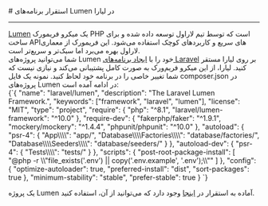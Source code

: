 
<Layout>
# استقرار برنامه‌های Lumen در لیارا
<hr className="mb-2" />
<a className="blue-link" href="https://lumen.laravel.com/">Lumen</a> یک میکرو فریمورک PHP است که توسط تیم لاراول توسعه داده شده و برای ساخت APIهای سریع و کاربردهای کوچک استفاده می‌شود. این فریمورک از معماری لاراول بهره می‌برد اما سبک‌تر و سریع‌تر است.


<div className='h-2' />
شما می‌توانید پروژه‌های Lumen خود را با <a href="../how-tos/create-app" className="blue-link">ایجاد برنامه‌های Laravel</a> بر روی لیارا مستقر کنید. لیارا، از این میکرو فریم‌ورک به صورت کامل پشتیبانی می‌کند و نیازی 
نیست که شما تغییر خاصی را در برنامه خود لحاظ کنید. نمونه یک فایل <Important>composer.json</Important> در پروژه‌های Lumen در ادامه آمده است:
<div className="h-2" />
<div dir='ltr'>
    <Highlight className="json">
        {`{
    "name": "laravel/lumen",
    "description": "The Laravel Lumen Framework.",
    "keywords": ["framework", "laravel", "lumen"],
    "license": "MIT",
    "type": "project",
    "require": {
        "php": "^8.1",
        "laravel/lumen-framework": "^10.0"
    },
    "require-dev": {
        "fakerphp/faker": "^1.9.1",
        "mockery/mockery": "^1.4.4",
        "phpunit/phpunit": "^10.0"
    },
    "autoload": {
        "psr-4": {
            "App\\\\": "app/",
            "Database\\\\Factories\\\\": "database/factories/",
            "Database\\\\Seeders\\\\": "database/seeders/"
        }
    },
    "autoload-dev": {
        "psr-4": {
            "Tests\\\\": "tests/"
        }
    },
    "scripts": {
        "post-root-package-install": [
            "@php -r \\"file_exists('.env') || copy('.env.example', '.env');\\""
        ]
    },
    "config": {
        "optimize-autoloader": true,
        "preferred-install": "dist",
        "sort-packages": true
    },
    "minimum-stability": "stable",
    "prefer-stable": true
}
`}
    </Highlight>
</div>
<div className="h-2" />
<Alert variant="success">
<p>
یک پروژه Lumen آماده به استقرار در <a href="https://github.com/liara-cloud/fastify-getting-started" className="blue-link">اینجا</a> وجود دارد که می‌توانید از آن، استفاده کنید.
</p>
</Alert>
</Layout>